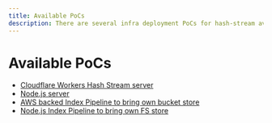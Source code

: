 ```yaml
---
title: Available PoCs
description: There are several infra deployment PoCs for hash-stream available
---
```


# Available PoCs

- [Cloudflare Workers Hash Stream server](/hash-stream/pocs/cloudflare-workers)
- [Node.js server](/hash-stream/pocs/nodejs-server)
- [AWS backed Index Pipeline to bring own bucket store](/hash-stream/pocs/aws-index-pipeline)
- [Node.js Index Pipeline to bring own FS store](/hash-stream/pocs/node.js-index-pipeline)

